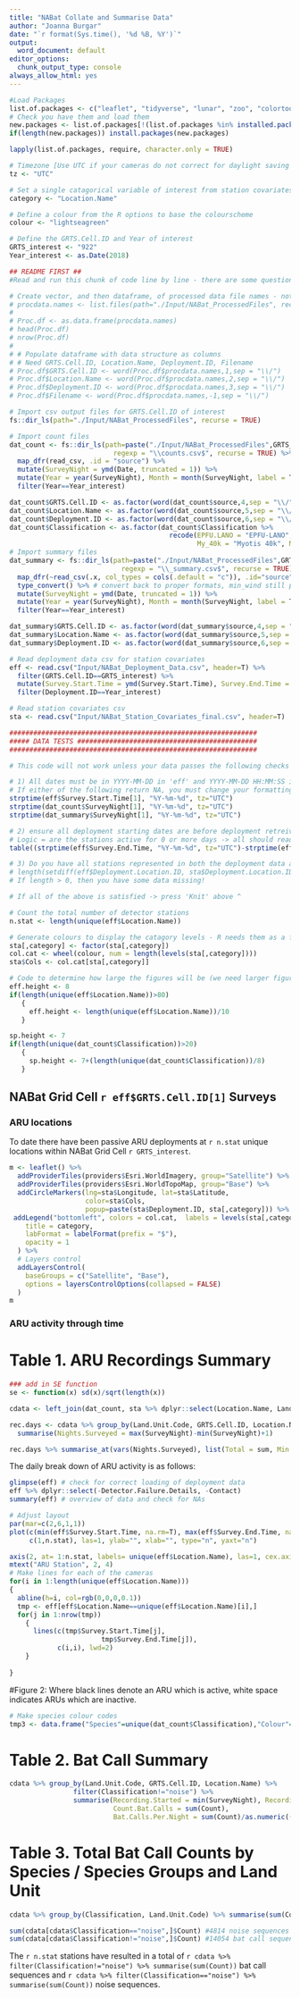 ```yaml
---
title: "NABat Collate and Summarise Data"
author: "Joanna Burgar"
date: "`r format(Sys.time(), '%d %B, %Y')`"
output:
  word_document: default
editor_options:
  chunk_output_type: console
always_allow_html: yes
---
```


```r

#Load Packages
list.of.packages <- c("leaflet", "tidyverse", "lunar", "zoo", "colortools", "mapview", "data.table", "fs", "lubridate")
# Check you have them and load them
new.packages <- list.of.packages[!(list.of.packages %in% installed.packages()[,"Package"])]
if(length(new.packages)) install.packages(new.packages)

lapply(list.of.packages, require, character.only = TRUE)

# Timezone [Use UTC if your cameras do not correct for daylight saving time, if they do use the timezone where the data was collected]
tz <- "UTC"

# Set a single catagorical variable of interest from station covariates (`sta`) for summary graphs. If you do not have and appropriate catagory use "Project.ID".
category <- "Location.Name"

# Define a colour from the R options to base the colourscheme
colour <- "lightseagreen"

# Define the GRTS.Cell.ID and Year of interest
GRTS_interest <- "922"
Year_interest <- as.Date(2018)

## README FIRST ##
#Read and run this chunk of code line by line - there are some question below which you will have to answer/ logic tests to complete. Once you are happy with this, hit 'knit' above. 

# Create vector, and then dataframe, of processed data file names - not sure I need this...
# procdata.names <- list.files(path="./Input/NABat_ProcessedFiles", recursive = TRUE)
# 
# Proc.df <- as.data.frame(procdata.names)
# head(Proc.df)
# nrow(Proc.df)
# 
# # Populate dataframe with data structure as columns
# # Need GRTS.Cell.ID, Location.Name, Deployment.ID, Filename 
# Proc.df$GRTS.Cell.ID <- word(Proc.df$procdata.names,1,sep = "\\/")
# Proc.df$Location.Name <- word(Proc.df$procdata.names,2,sep = "\\/")
# Proc.df$Deployment.ID <- word(Proc.df$procdata.names,3,sep = "\\/")
# Proc.df$Filename <- word(Proc.df$procdata.names,-1,sep = "\\/")

# Import csv output files for GRTS.Cell.ID of interest
fs::dir_ls(path="./Input/NABat_ProcessedFiles", recurse = TRUE)

# Import count files
dat_count <- fs::dir_ls(path=paste("./Input/NABat_ProcessedFiles",GRTS_interest,sep="/"), 
                          regexp = "\\counts.csv$", recurse = TRUE) %>%
  map_dfr(read_csv, .id = "source") %>% 
  mutate(SurveyNight = ymd(Date, truncated = 1)) %>%
  mutate(Year = year(SurveyNight), Month = month(SurveyNight, label = T), jDay = yday(SurveyNight)) %>%
  filter(Year==Year_interest)

dat_count$GRTS.Cell.ID <- as.factor(word(dat_count$source,4,sep = "\\/"))
dat_count$Location.Name <- as.factor(word(dat_count$source,5,sep = "\\/"))
dat_count$Deployment.ID <- as.factor(word(dat_count$source,6,sep = "\\/"))
dat_count$Classification <- as.factor(dat_count$Classification %>% 
                                        recode(EPFU.LANO = "EPFU-LANO", LABO.MYLU = "LABO-MYLU",
                                               My_40k = "Myotis 40k", MYEV.MYSE = "MYEV-MYSE"))
# Import summary files
dat_summary <- fs::dir_ls(path=paste("./Input/NABat_ProcessedFiles",GRTS_interest,sep="/"), 
                            regexp = "\\_summary.csv$", recurse = TRUE) %>%
  map_dfr(~read_csv(.x, col_types = cols(.default = "c")), .id="source") %>% # issues with min_wind so read in as character
  type_convert() %>% # convert back to proper formats, min_wind still problematic so only use max and mean wind if available
  mutate(SurveyNight = ymd(Date, truncated = 1)) %>%
  mutate(Year = year(SurveyNight), Month = month(SurveyNight, label = T), jDay = yday(SurveyNight)) %>%
  filter(Year==Year_interest)

dat_summary$GRTS.Cell.ID <- as.factor(word(dat_summary$source,4,sep = "\\/"))
dat_summary$Location.Name <- as.factor(word(dat_summary$source,5,sep = "\\/"))
dat_summary$Deployment.ID <- as.factor(word(dat_summary$source,6,sep = "\\/"))

# Read deployment data csv for station covariates
eff <- read.csv("Input/NABat_Deployment_Data.csv", header=T) %>%
  filter(GRTS.Cell.ID==GRTS_interest) %>%
  mutate(Survey.Start.Time = ymd(Survey.Start.Time), Survey.End.Time = ymd(Survey.End.Time)) %>%
  filter(Deployment.ID==Year_interest)

# Read station covariates csv
sta <- read.csv("Input/NABat_Station_Covariates_final.csv", header=T)

##############################################################
##### DATA TESTS #############################################
##############################################################

# This code will not work unless your data passes the following checks

# 1) All dates must be in YYYY-MM-DD in 'eff' and YYYY-MM-DD HH:MM:SS in 'dat' 
# If either of the following return NA, you must change your formatting
strptime(eff$Survey.Start.Time[1], "%Y-%m-%d", tz="UTC")
strptime(dat_count$SurveyNight[1], "%Y-%m-%d", tz="UTC")
strptime(dat_summary$SurveyNight[1], "%Y-%m-%d", tz="UTC")

# 2) ensure all deployment starting dates are before deployment retreival dates
# Logic = are the stations active for 0 or more days -> all should read TRUE
table((strptime(eff$Survey.End.Time, "%Y-%m-%d", tz="UTC")-strptime(eff$Survey.Start.Time, "%Y-%m-%d", tz="UTC"))>=0)

# 3) Do you have all stations represented in both the deployment data and station covariates? If yes, the value should be 0
# length(setdiff(eff$Deployment.Location.ID, sta$Deployment.Location.ID))
# If length > 0, then you have some data missing!

# If all of the above is satisfied -> press 'Knit' above ^
```

```r

# Count the total number of detector stations
n.stat <- length(unique(eff$Location.Name))

# Generate colours to display the catagory levels - R needs them as a factor
sta[,category] <- factor(sta[,category])
col.cat <- wheel(colour, num = length(levels(sta[,category])))
sta$Cols <- col.cat[sta[,category]]

# Code to determine how large the figures will be (we need larger figures if we have more GRTS Cell locations)
eff.height <- 8
if(length(unique(eff$Location.Name))>80)
   {
     eff.height <- length(unique(eff$Location.Name))/10
   }

sp.height <- 7
if(length(unique(dat_count$Classification))>20)
   {
     sp.height <- 7+(length(unique(dat_count$Classification))/8)
   }

```

## NABat Grid Cell `r eff$GRTS.Cell.ID[1]` Surveys

### ARU locations

To date there have been passive ARU deployments at `r n.stat` unique locations within NABat Grid Cell `r GRTS_interest`.

```r


m <- leaflet() %>%
  addProviderTiles(providers$Esri.WorldImagery, group="Satellite") %>%  # Add satellite data
  addProviderTiles(providers$Esri.WorldTopoMap, group="Base") %>%     
  addCircleMarkers(lng=sta$Longitude, lat=sta$Latitude,
                   color=sta$Cols,
                   popup=paste(sta$Deployment.ID, sta[,category])) %>%
 addLegend("bottomleft", colors = col.cat,  labels = levels(sta[,category]),
    title = category,
    labFormat = labelFormat(prefix = "$"),
    opacity = 1
  ) %>%
  # Layers control
  addLayersControl(
    baseGroups = c("Satellite", "Base"),
    options = layersControlOptions(collapsed = FALSE)
  )
m


```
### ARU activity through time

# Table 1. ARU Recordings Summary
```r
### add in SE function
se <- function(x) sd(x)/sqrt(length(x))

cdata <- left_join(dat_count, sta %>% dplyr::select(Location.Name, Land.Unit.Code, Orig.Name, NABat.Sample))

rec.days <- cdata %>% group_by(Land.Unit.Code, GRTS.Cell.ID, Location.Name) %>% 
  summarise(Nights.Surveyed = max(SurveyNight)-min(SurveyNight)+1)

rec.days %>% summarise_at(vars(Nights.Surveyed), list(Total = sum, Min = min, Mean = mean, Max = max, SE = se))
```

The daily break down of ARU activity is as follows:

```r

glimpse(eff) # check for correct loading of deployment data
eff %>% dplyr::select(-Detector.Failure.Details, -Contact)
summary(eff) # overview of data and check for NAs

# Adjust layout
par(mar=c(2,6,1,1))
plot(c(min(eff$Survey.Start.Time, na.rm=T), max(eff$Survey.End.Time, na.rm=T)),
     c(1,n.stat), las=1, ylab="", xlab="", type="n", yaxt="n")

axis(2, at= 1:n.stat, labels= unique(eff$Location.Name), las=1, cex.axis=0.8)
mtext("ARU Station", 2, 4)
# Make lines for each of the cameras
for(i in 1:length(unique(eff$Location.Name)))
{
  abline(h=i, col=rgb(0,0,0,0.1))
  tmp <- eff[eff$Location.Name==unique(eff$Location.Name)[i],]
  for(j in 1:nrow(tmp))
    {
      lines(c(tmp$Survey.Start.Time[j],
                       tmp$Survey.End.Time[j]),
            c(i,i), lwd=2)
    }
  
}

```
#Figure 2: Where black lines denote an ARU which is active, white space indicates ARUs which are inactive. 

```r
# Make species colour codes
tmp3 <- data.frame("Species"=unique(dat_count$Classification),"Colour"= wheel("lightseagreen", num = length(unique(dat_count$Classification))))

```

# Table 2. Bat Call Summary
```r

cdata %>% group_by(Land.Unit.Code, GRTS.Cell.ID, Location.Name) %>% 
                filter(Classification!="noise") %>%
                summarise(Recording.Started = min(SurveyNight), Recording.Ended = max(SurveyNight), 
                          Count.Bat.Calls = sum(Count),
                          Bat.Calls.Per.Night = sum(Count)/as.numeric((max(SurveyNight)-min(SurveyNight))))

```

# Table 3. Total Bat Call Counts by Species / Species Groups and Land Unit
```r

cdata %>% group_by(Classification, Land.Unit.Code) %>% summarise(sum(Count))

sum(cdata[cdata$Classification=="noise",]$Count) #4814 noise sequences
sum(cdata[cdata$Classification!="noise",]$Count) #14054 bat call sequences
```

The `r n.stat` stations have resulted in a total of `r cdata %>% filter(Classification!="noise") %>% summarise(sum(Count))` bat call sequences and `r cdata %>% filter(Classification=="noise") %>% summarise(sum(Count))` noise sequences. 

